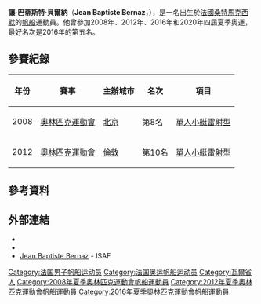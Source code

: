{{MedalTableTop}}
{{MedalSport | 男子[[帆船|帆船]] }}
{{MedalCountry | {{FRA}} }}
{{Medal|Competition|[[地中海運動會|地中海運動會]]}}
{{MedalGold | [[2009年地中海運動會|2009年 佩斯卡拉]] | 單人小艇雷射型 }}
{{MedalSilver | [[2013年地中海運動會|2013年 梅爾辛]] | 單人小艇雷射型 }}
{{Medal|Competition|[[世界青年帆船錦標賽|世界青年錦標賽]]}}
{{MedalSilver | [[2005年世界青年帆船錦標賽|2005年 釜山]] | 單人小艇雷射型 }}
{{MedalBottom}}
'''讓·巴蒂斯特·貝爾納'''（'''Jean Baptiste Bernaz'''，{{bd|1987年|7月18日|catIdx=Bernaz, Jean Baptiste}}），是一名出生於[[法國|法國]][[桑特馬克西默|桑特馬克西默]]的[[帆船|帆船]]運動員。他曾參加2008年、2012年、2016年和2020年四屆夏季奧運，最好名次是2016年的第五名。

== 參賽紀錄 ==
{| class="wikitable" width=50% style="font-size:90%; text-align:center;"
|-
!年份 !! 賽事 !! 主辦城市 !! 名次 !! 項目
|-
| rowspan=1|2008
| rowspan=1 align=left|[[2008年奧林匹克運動會|奧林匹克運動會]]
| rowspan=1 align=left|{{flagicon|CHN}} [[北京|北京]] 
| 第8名
| [[2008年夏季奧林匹克運動會帆船比賽－男子激光級單人艇|單人小艇雷射型]]
|-
| rowspan=1|2012
| rowspan=1 align=left|[[2012年奧林匹克運動會|奧林匹克運動會]]
| rowspan=1 align=left|{{flagicon|GBR}} [[倫敦|倫敦]] 
| 第10名
| [[2012年夏季奧林匹克運動會帆船男子單人小艇雷射型比賽|單人小艇雷射型]]
|}

== 參考資料 ==
{{Reflist}}

== 外部連結 ==
* {{Official|http://www.j2b-regates.com/}}
* {{Twitter|jbbernaz}}
* [http://www.sailing.org/biog.php?memberid=50989 Jean Baptiste Bernaz]{{Wayback|url=http://www.sailing.org/biog.php?memberid=50989 |date=20141222152731 }} - ISAF

{{DEFAULTSORT:Bernaz, Jean Baptiste}}
[[Category:法国男子帆船运动员|Category:法国男子帆船运动员]]
[[Category:法国奥运帆船运动员|Category:法国奥运帆船运动员]]
[[Category:瓦爾省人|Category:瓦爾省人]]
[[Category:2008年夏季奧林匹克運動會帆船運動員|Category:2008年夏季奧林匹克運動會帆船運動員]]
[[Category:2012年夏季奧林匹克運動會帆船運動員|Category:2012年夏季奧林匹克運動會帆船運動員]]
[[Category:2016年夏季奧林匹克運動會帆船運動員|Category:2016年夏季奧林匹克運動會帆船運動員]]